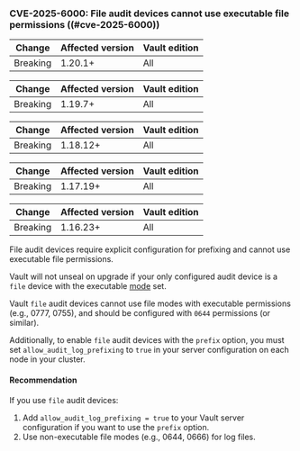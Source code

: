 ### CVE-2025-6000: File audit devices cannot use executable file permissions ((#cve-2025-6000))

<!-- BEGIN: Vault:=v1.20.x -->

| Change       | Affected version | Vault edition
| ------------ | ---------------- | -------------
| Breaking     | 1.20.1+          | All

<!-- END: Vault:=v1.20.x -->

<!-- BEGIN: Vault:=v1.19.x -->

| Change       | Affected version | Vault edition
| ------------ | ---------------- | -------------
| Breaking     | 1.19.7+          | All

<!-- END: Vault:=v1.19.x -->

<!-- BEGIN: Vault:=v1.18.x -->

| Change       | Affected version | Vault edition
| ------------ | ---------------- | -------------
| Breaking     | 1.18.12+         | All

<!-- END: Vault:=v1.18.x -->

<!-- BEGIN: Vault:=v1.17.x -->

| Change       | Affected version | Vault edition
| ------------ | ---------------- | -------------
| Breaking     | 1.17.19+         | All

<!-- END: Vault:=v1.17.x -->

<!-- BEGIN: Vault:=v1.16.x -->

| Change       | Affected version | Vault edition
| ------------ | ---------------- | -------------
| Breaking     | 1.16.23+         | All

<!-- END: Vault:=v1.16.x -->

File audit devices require explicit configuration for prefixing and cannot use
executable file permissions.

Vault will not unseal on upgrade if your only configured audit device is a
`file` device with the executable
[mode](/vault/docs/commands/audit/enable#command-arguments) set.

Vault `file` audit devices cannot use file modes with executable permissions
(e.g., 0777, 0755), and should be configured with `0644` permissions
(or similar).

Additionally, to enable `file` audit devices with the `prefix` option, you must
set `allow_audit_log_prefixing` to `true` in your server configuration on each
node in your cluster.

#### Recommendation

If you use `file` audit devices:

1. Add `allow_audit_log_prefixing = true` to your Vault server configuration if
   you want to use the `prefix` option.
1. Use non-executable file modes (e.g., 0644, 0666) for log files.
